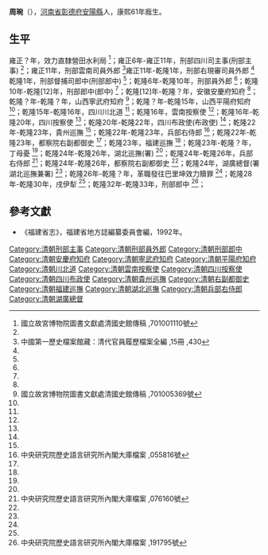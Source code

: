 '''周琬'''（{{bd|1698年||？年|catIdx=Z周}}），[[河南省|河南省]][[彰德府|彰德府]][[安陽縣|安陽縣]]人，康熙61年廕生。

== 生平 ==
雍正？年，效力直隸營田水利局 <ref name="#1">國立故宮博物院圖書文獻處清國史館傳稿 ,701001110號</ref>；雍正6年-雍正11年，刑部四川司主事(刑部主事) <ref name="#1"/>；雍正11年，刑部雲南司員外郎 
<ref name="#2">中國第一歷史檔案館藏：清代官員履歷檔案全編 ,15冊 ,430 </ref>雍正11年-乾隆1年，刑部右現審司員外郎 <ref name="#2"/>乾隆1年，刑部督捕司郎中(刑部郎中) <ref name="#1"/>；乾隆6年-乾隆10年，刑部員外郎 <ref name="#1"/>；乾隆10年-乾隆[12]年，刑部郎中(郎中) <ref name="#1"/>；乾隆[12]年-乾隆？年，安徽安慶府知府 <ref name="#1"/>；乾隆？年-乾隆？年，山西寧武府知府 <ref name="#3">國立故宮博物院圖書文獻處清國史館傳稿 ,701005369號</ref>；乾隆？年-乾隆15年，山西平陽府知府 <ref name="#3"/>；乾隆15年-乾隆16年，四川川北道 <ref name="#1"/>；乾隆16年，雲南按察使 <ref name="#1"/>；乾隆16年-乾隆20年，四川按察使 <ref name="#1"/>；乾隆20年-乾隆22年，四川布政使(布政使) <ref name="#1"/>；乾隆22年-乾隆23年，貴州巡撫 <ref name="#1"/>；乾隆22年-乾隆23年，兵部右侍郎 <ref name="#4">中央研究院歷史語言研究所內閣大庫檔案 ,055816號</ref>；乾隆22年-乾隆23年，都察院右副都御史 <ref name="#4"/>；乾隆23年，福建巡撫 <ref name="#1"/>；乾隆23年-乾隆？年，丁母憂 <ref name="#1"/>；乾隆24年-乾隆26年，湖北巡撫(署) <ref name="#1"/>；乾隆24年-乾隆26年，兵部右侍郎 <ref name="#5">中央研究院歷史語言研究所內閣大庫檔案 ,076160號</ref>；乾隆24年-乾隆26年，都察院右副都御史 <ref name="#5"/>；乾隆24年，湖廣總督(署湖北巡撫兼署) <ref name="#5"/>；乾隆26年-乾隆？年，革職發往巴里坤效力贖罪 <ref name="#1"/>；乾隆28年-乾隆30年，戌伊犁 <ref name="#1"/>；乾隆32年-乾隆33年，刑部郎中 <ref>中央研究院歷史語言研究所內閣大庫檔案 ,191795號</ref>；

==參考文獻==
{{reflist|2}}
*《福建省志》，福建省地方誌編纂委員會編，1992年。


{{start box}}
{{s-off}}
{{s-before|[[鍾音|鍾音]]}}
{{s-title|[[福建巡撫|福建巡撫]]|[[乾隆|乾隆]]年間上任}}
{{s-after|[[吳士功|吳士功]]}}
{{end box}}
{{DEFAULTSORT:Z周}}
[[Category:清朝刑部主事|Category:清朝刑部主事]]
[[Category:清朝刑部員外郎|Category:清朝刑部員外郎]]
[[Category:清朝刑部郎中|Category:清朝刑部郎中]]
[[Category:清朝安慶府知府|Category:清朝安慶府知府]]
[[Category:清朝寧武府知府|Category:清朝寧武府知府]]
[[Category:清朝平陽府知府|Category:清朝平陽府知府]]
[[Category:清朝川北道|Category:清朝川北道]]
[[Category:清朝雲南按察使|Category:清朝雲南按察使]]
[[Category:清朝四川按察使|Category:清朝四川按察使]]
[[Category:清朝四川布政使|Category:清朝四川布政使]]
[[Category:清朝貴州巡撫|Category:清朝貴州巡撫]]
[[Category:清朝右副都御史|Category:清朝右副都御史]]
[[Category:清朝福建巡撫|Category:清朝福建巡撫]]
[[Category:清朝湖北巡撫|Category:清朝湖北巡撫]]
[[Category:清朝兵部右侍郎|Category:清朝兵部右侍郎]]
[[Category:清朝湖廣總督|Category:清朝湖廣總督]]